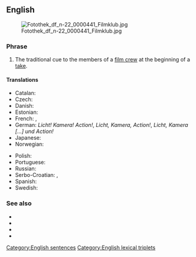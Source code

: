 ==English==
[[Image:Fotothek df n-22 0000441 Filmklub.jpg|thumb]]

===Phrase===
{{en-phrase|[[lights]], [[camera]], [[action]]!}}

# The traditional cue to the members of a [[film crew]] at the beginning of a [[take]].

====Translations====
{{trans-top|tradicional cue at a beginning of a take}}
* Catalan: {{t|ca|llums, càmera, acció!}}
* Czech: {{t|cs|kamera, klapka, jedeme!}}
* Danish: {{t|da|lys, kamera, action}}
* Estonian: {{t|et|valgus, kaamera, võte}}
* French: {{t|fr|silence, moteur, action}}, {{t+|fr|malayalam|m}}
* German: ''Licht! Kamera! Action!'', ''Licht, Kamera, Action!'', ''Licht, Kamera [...] und Action!''
* Japanese: {{t|ja|ライト、カメラ、アクション!|sc=Jpan}}
* Norwegian: {{t|no|lys, kamera, action}}
{{trans-mid}}
* Polish: {{t|pl|światła, kamera, akcja}}
* Portuguese: {{t|pt|luzes, câmera, ação}}
* Russian: {{t|ru|свет, камера, мото́р}}
* Serbo-Croatian: {{t|sh|тон, камера, акција|tr=ton, kamera, akci|sc=Cyrl}}, {{t|sh|светла, камера, акција|tr=svetla, kamera, akcija|sc=Cyrl}}
* Spanish: {{t|es|luces, cámara, acción|alt=¡luces, cámara, acción!}}
* Swedish: {{t|sv|tystnad, tagning}}
{{trans-bottom}}

===See also===
* {{l|en|on your mark, get set, go}}
* {{l|en|ready, aim, fire}}
* {{l|en|ready, set, go}}
* {{l|en|ready, steady, go}}

[[Category:English sentences]]
[[Category:English lexical triplets]]